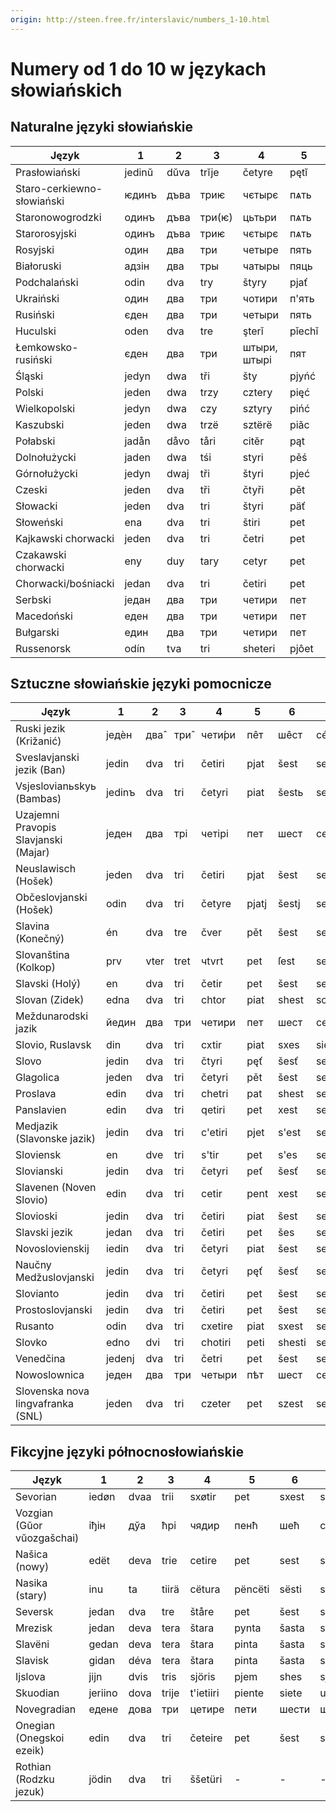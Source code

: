 ```yaml
---
origin: http://steen.free.fr/interslavic/numbers_1-10.html
---
```


# Numery od 1 do 10 w językach słowiańskich

## Naturalne języki słowiańskie

| Język                      | 1      | 2    | 3      | 4            | 5      | 6      | 7      | 8           | 9        | 10       |
| -------------------------- | ------ | ---- | ------ | ------------ | ------ | ------ | ------ | ----------- | -------- | -------- |
| Prasłowiański              | jedinŭ | dŭva | trĭje  | četyre       | pętĭ   | šestĭ  | sedmĭ  | osmĭ        | devętĭ   | desętĭ   |
| Staro-cerkiewno-słowiański | ѥдинъ  | дъва | триѥ   | чєтырє       | пѧть   | шєсть  | сєдмь  | осмь        | дєвѧть   | дєсѧть   |
| Staronowogrodzki           | одинъ  | дъва | три(ѥ) | цьтьри       | пѧть   | шєсть  | сємь   | осмь        | дєвѧть   | дєсѧть   |
| Starorosyjski              | одинъ  | дъва | триѥ   | чєтырє       | пѧть   | шєсть  | сємь   | осмь        | дєвѧть   | дєсѧть   |
| Rosyjski                   | один   | два  | три    | четыре       | пять   | шесть  | семь   | восемь      | девять   | десять   |
| Białoruski                 | адзін  | два  | тры    | чатыры       | пяць   | шэсць  | сем    | восем       | дзевяць  | дзесяць  |
| Podchalański               | odin   | dva  | try    | štyry        | pjať   | šêsť   | siêm   | vôsim       | deveť    | deseť    |
| Ukraiński                  | один   | два  | три    | чотири       | п'ять  | шiсть  | сiм    | вiсiм       | дев'ять  | десять   |
| Rusiński                   | єден   | два  | три    | четыри       | пять   | шість  | сїм    | вусям       | девять   | десять   |
| Huculski                   | oden   | dva  | tre    | şterǐ        | pǐechǐ | şîschǐ | sim    | visim       | deawichǐ | deasichǐ |
| Łemkowsko-rusiński         | єден   | два  | три    | штыри, штырi | пят    | шист   | сім    | вісем, осем | девят    | десят    |
| Śląski                     | jedyn  | dwa  | tři    | šty          | pjyńć  | šeść   | śedym  | uoźym       | dźewjyńć | dźeśyńć  |
| Polski                     | jeden  | dwa  | trzy   | cztery       | pięć   | sześć  | siedem | osiem       | dziewięć | dziesięć |
| Wielkopolski               | jedyn  | dwa  | czy    | sztyry       | pińć   | szyść  | siedym | osiem       | dziwinć  | dzisinć  |
| Kaszubski                  | jeden  | dwa  | trzë   | sztërë       | piãc   | szesc  | sétmë  | òsmë        | dzewiãc  | dzesãc   |
| Połabski                   | jadån  | dåvo | tåri   | citĕr        | pąt    | sist   | sidĕm  | visĕm       | divąt    | disąt    |
| Dolnołużycki               | jaden  | dwa  | tśi    | styri        | pěś    | šesć   | sedym  | wósym       | źewjeś   | źaseś    |
| Górnołużycki               | jedyn  | dwaj | tři    | štyri        | pjeć   | šěsć   | sydom  | wosom       | dźewjeć  | dźesać   |
| Czeski                     | jeden  | dva  | tři    | čtyři        | pět    | šest   | sedm   | osm         | devět    | deset    |
| Słowacki                   | jeden  | dva  | tri    | štyri        | päť    | šesť   | sedem  | osem        | deväť    | desať    |
| Słoweński                  | ena    | dva  | tri    | štiri        | pet    | šest   | sedem  | osem        | devet    | deset    |
| Kajkawski chorwacki        | jeden  | dva  | tri    | četri        | pet    | šest   | sedem  | osem        | devet    | deset    |
| Czakawski chorwacki        | eny    | duy  | tary   | cetyr        | pet    | šešt   | šedan  | ošan        | devet    | dešet    |
| Chorwacki/bośniacki        | jedan  | dva  | tri    | četiri       | pet    | šest   | sedam  | osam        | devet    | deset    |
| Serbski                    | један  | два  | три    | четири       | пет    | шест   | седам  | осам        | девет    | десет    |
| Macedoński                 | еден   | два  | три    | четири       | пет    | шест   | седум  | осум        | девет    | десет    |
| Bułgarski                  | един   | два  | три    | четири       | пет    | шест   | седем  | осем        | девет    | десет    |
| Russenorsk                 | odín   | tva  | tri    | sheteri      | pjôet  | sêst   | sêm    | vôsom       | divit    | desit    |

## Sztuczne słowiańskie języki pomocnicze

| Język                                | 1      | 2    | 3    | 4       | 5     | 6      | 7     | 8      | 9       | 10      |
| ------------------------------------ | ------ | ---- | ---- | ------- | ----- | ------ | ----- | ------ | ------- | ------- |
| Ruski jezik (Križanić)               | једѐн  | два̂  | три̂  | чети́ри  | пêт   | шêст   | сéдем | óсем   | дéвет   | дéсет   |
| Sveslavjanski jezik (Ban)            | jedin  | dva  | tri  | četiri  | pjat  | šest   | sedm  | osem   | devjat  | desjat  |
| Vsjeslovianьskyь (Bambas)            | jedinъ | dva  | tri  | četyri  | piat  | šestь  | sedmь | osmь   | dievjat | diesjat |
| Uzajemni Pravopis Slavjanski (Majar) | једен  | два  | трі  | четірі  | пет   | шест   | седм  | осм    | девет   | десет   |
| Neuslawisch (Hošek)                  | jeden  | dva  | tri  | četiri  | pjat  | šest   | sedem | osem   | devjat  | desat   |
| Občeslovjanski (Hošek)               | odin   | dva  | tri  | četyre  | pjatj | šestj  | sedem | osem   | devjatj | desatj  |
| Slavina (Konečný)                    | én     | dva  | tre  | čver    | pět   | šest   | sedm  | osm    | devět   | deset   |
| Slovanština (Kolkop)                 | prv    | vter | tret | чtvrt   | pet   | ſest   | sedm  | osm    | devet   | deset   |
| Slavski (Holý)                       | en     | dva  | tri  | četir   | pet   | šest   | sedm  | osm    | devet   | deset   |
| Slovan (Zidek)                       | edna   | dva  | tri  | chtor   | piat  | shest  | sodum | osum   | davet   | dasot   |
| Meždunarodski jazik                  | йедин  | два  | три  | четири  | пет   | шест   | седем | осем   | девет   | десет   |
| Slovio, Ruslavsk                     | din    | dva  | tri  | cxtir   | piat  | sxes   | siem  | vos    | dev     | des     |
| Slovo                                | jedin  | dva  | tri  | čtyri   | pęť   | šesť   | sedm  | osm    | devęť   | desęť   |
| Glagolica                            | jeden  | dva  | tri  | četyri  | pět   | šest   | sedm  | osem   | devět   | desat   |
| Proslava                             | edin   | dva  | tri  | chetri  | pat   | shest  | sedem | osem   | devat   | desat   |
| Panslavien                           | edin   | dva  | tri  | qetiri  | pet   | xest   | sedem | osem   | devet   | deset   |
| Medjazik (Slavonske jazik)           | jedin  | dva  | tri  | c'etiri | pjet  | s'est  | sedem | osem   | devet   | deset   |
| Sloviensk                            | en     | dve  | tri  | s'tir   | pet   | s'es   | sem   | os     | dev     | des     |
| Slovianski                           | jedin  | dva  | tri  | četyri  | peť   | šesť   | sedm  | osm    | deveť   | deset   |
| Slavenen (Noven Slovio)              | edin   | dva  | tri  | cetir   | pent  | xest   | sedem | osem   | nevent  | deset   |
| Slovioski                            | jedin  | dva  | tri  | četiri  | piat  | šest   | sedem | osm    | devet   | deset   |
| Slavski jezik                        | jedan  | dva  | tri  | četiri  | pet   | šes    | sem   | osam   | devet   | deset   |
| Novoslovienskij                      | iedin  | dva  | tri  | četyri  | piat  | šest   | sedm  | osm    | deviat  | desiat  |
| Naučny Medžuslovjanski               | jedin  | dva  | tri  | četyri  | pęť   | šesť   | sedm  | osm    | devęť   | desęť   |
| Slovianto                            | jedin  | dva  | tri  | četiri  | pet   | šest   | sedem | osm    | devet   | deset   |
| Prostoslovjanski                     | jedin  | dva  | tri  | četiri  | pet   | šest   | sedem | osem   | devet   | deset   |
| Rusanto                              | odin   | dva  | tri  | cxetire | piat  | sxest  | sem   | vosem  | deviat  | desiat  |
| Slovko                               | edno   | dvi  | tri  | chotiri | peti  | shesti | sedmi | osedmi | deveti  | deseti  |
| Venedčina                            | jedenj | dva  | tri  | četri   | pet   | šest   | sedem | osem   | devet   | deset   |
| Nowoslownica                         | једен  | два  | три  | четыри  | пѣт   | шест   | седем | осем   | девѣт   | десѣт   |
| Slovenska nova lingvafranka (SNL)    | jeden  | dva  | tri  | czeter  | pet   | szest  | sedem | vosem  | devet   | deset   |

## Fikcyjne języki północnosłowiańskie

| Język                      | 1       | 2    | 3     | 4         | 5       | 6     | 7       | 8         | 9         | 10      |
| -------------------------- | ------- | ---- | ----- | --------- | ------- | ----- | ------- | --------- | --------- | ------- |
| Sevorian                   | iedøn   | dvaa | trii  | sxøtir    | pet     | sxest | sedøm   | osøm      | devet     | deset   |
| Vozgian (Gŭor vŭozgašchai) | іђін    | дўа  | ћрі   | чядир     | пенћ    | шећ   | седем   | oсем      | дўенћ     | десенћ  |
| Našica (nowy)              | edët    | deva | trie  | cetire    | pet     | sest  | sedm    | osm       | devet     | deset   |
| Nasika (stary)             | inu     | ta   | tiirä | cëtura    | pëncëti | sësti | sëttomi | ostomi    | teenti    | tesemti |
| Seversk                    | jedan   | dva  | tre   | štåre     | pet     | šest  | sedam   | osam      | devet     | deset   |
| Mrezisk                    | jedan   | deva | tera  | štara     | pynta   | šasta | sedam   | osam      | devet     | desat   |
| Slavëni                    | gedan   | deva | tera  | štara     | pinta   | šasta | sedam   | osam      | devet     | desat   |
| Slavisk                    | gidan   | déva | tera  | štara     | pinta   | šasta | sédam   | ósam      | dévet     | désat   |
| Ijslova                    | jijn    | dvis | tris  | sjöris    | pjem    | shes  | sjödem  | ästem     | nivam     | disam   |
| Skuodian                   | jeriino | dova | trije | t'ietiiri | piente  | siete | uosme   | dieviente | diesiente | -       |
| Novegradian                | едене   | дова | три   | цетире    | пети    | шести | шеньи   | ошми      | девити    | дешити  |
| Onegian (Onegskoi ezeik)   | edin    | dva  | tri   | četeire   | pet     | šest  | sedem   | osem      | devet     | deset   |
| Rothian (Rodzku jezuk)     | jödin   | dva  | tri   | ššetüri   | -       | -     | -       | -         | -         | -       |
